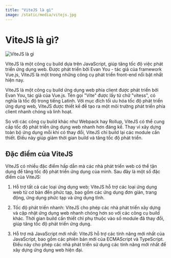 ```yaml
---
title: "ViteJS là gì"
image: /static/media/vitejs.jpg
---
```


# ViteJS là gì?

![ViteJS là gì](/static/media/vitejs.jpg)

ViteJS là một công cụ build dựa trên JavaScript, giúp tăng tốc độ việc phát triển ứng dụng web. Được phát triển bởi Evan You - tác giả của framework Vue.js, ViteJS là một trong những công cụ phát triển front-end nổi bật nhất hiện nay.

ViteJS là một công cụ build ứng dụng web phía client được phát triển bởi Evan You, tác giả của Vue.js. Tên gọi "Vite" được lấy từ chữ "vitess", có nghĩa là tốc độ trong tiếng Latinh. Với mục đích tối ưu hóa tốc độ phát triển ứng dụng web, ViteJS được thiết kế để tạo ra một môi trường phát triển phía client nhanh chóng và linh hoạt.

So với các công cụ build khác như Webpack hay Rollup, ViteJS có thể cung cấp tốc độ phát triển ứng dụng web nhanh hơn đáng kể. Thay vì xây dựng toàn bộ ứng dụng mỗi khi có thay đổi, ViteJS chỉ build lại các module cần thiết. Điều này giúp giảm thời gian build và tăng tốc độ phát triển.

## Đặc điểm của ViteJS

ViteJS có nhiều đặc điểm hấp dẫn mà các nhà phát triển web có thể tận dụng để tăng tốc độ phát triển ứng dụng của mình. Sau đây là một số đặc điểm của ViteJS:

1. Hỗ trợ tất cả các loại ứng dụng web: ViteJS hỗ trợ các loại ứng dụng web từ cơ bản đến phức tạp, bao gồm các ứng dụng đơn giản, trang động, ứng dụng phức tạp và ứng dụng tĩnh.

2. Tốc độ phát triển nhanh: ViteJS cho phép các nhà phát triển xây dựng và cập nhật ứng dụng web nhanh chóng hơn so với các công cụ build khác. Thời gian build cần thiết chỉ phụ thuộc vào số module đã thay đổi, giúp tăng tốc độ phát triển ứng dụng.

3. Hỗ trợ mã JavaScript mới nhất: ViteJS hỗ trợ các tính năng mới nhất của JavaScript, bao gồm các phiên bản mới của ECMAScript và TypeScript. Điều này cho phép các nhà phát triển sử dụng các tính năng mới nhất để xây dựng ứng dụng web hiện đại.
